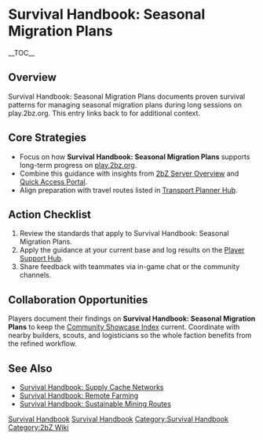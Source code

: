 {{Short description|Survival Handbook: Seasonal Migration Plans documents proven survival patterns for managing seasonal migration plans during long sessions on play}}
= Survival Handbook: Seasonal Migration Plans =
{{2bZ Navbox}}
__TOC__

== Overview ==
Survival Handbook: Seasonal Migration Plans documents proven survival patterns for
managing seasonal migration plans during long sessions on play.2bz.org. This entry links
back to [[Category:Survival Handbook|Survival Handbook]] for additional context.

== Core Strategies ==
* Focus on how '''Survival Handbook: Seasonal Migration Plans''' supports long-term progress on [[play.2bz.org]].
* Combine this guidance with insights from [[2bZ Server Overview]] and [[Quick Access Portal]].
* Align preparation with travel routes listed in [[Transport Planner Hub]].

== Action Checklist ==
# Review the [[Category:Survival Handbook|Survival Handbook]] standards that apply to Survival Handbook: Seasonal Migration Plans.
# Apply the guidance at your current base and log results on the [[Player Support Hub]].
# Share feedback with teammates via in-game chat or the community channels.

== Collaboration Opportunities ==
Players document their findings on '''Survival Handbook: Seasonal Migration Plans''' to
keep the [[Community Showcase Index]] current. Coordinate with nearby builders, scouts,
and logisticians so the whole faction benefits from the refined workflow.

== See Also ==
* [[Survival Handbook: Supply Cache Networks]]
* [[Survival Handbook: Remote Farming]]
* [[Survival Handbook: Sustainable Mining Routes]]

[[Category:Survival Handbook]]
[[Category:2bZ Wiki]]
